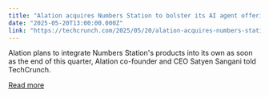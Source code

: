 ```yaml
---
title: "Alation acquires Numbers Station to bolster its AI agent offerings"
date: "2025-05-20T13:00:00.000Z"
link: "https://techcrunch.com/2025/05/20/alation-acquires-numbers-station-to-bolster-its-ai-agent-offerings/"
---
```


Alation plans to integrate Numbers Station's products into its own as soon as the end of this quarter, Alation co-founder and CEO Satyen Sangani told TechCrunch.

[Read more](https://techcrunch.com/2025/05/20/alation-acquires-numbers-station-to-bolster-its-ai-agent-offerings/)
